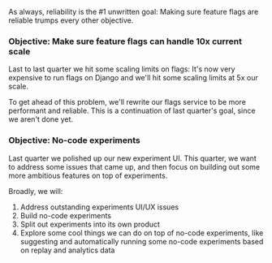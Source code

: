 As always, reliability is the #1 unwritten goal: Making sure feature flags are reliable trumps every other objective.

### Objective: Make sure feature flags can handle 10x current scale

Last to last quarter we hit some scaling limits on flags: It's now very expensive to run flags on Django and we'll hit some scaling limits at 5x our scale.

To get ahead of this problem, we'll rewrite our flags service to be more performant and reliable. This is a continuation of last quarter's goal, since we aren't done yet.

### Objective: No-code experiments 

Last quarter we polished up our new experiment UI. This quarter, we want to address some issues that came up, and then focus on building out some more ambitious features on top of experiments.

Broadly, we will:
1. Address outstanding experiments UI/UX issues
2. Build no-code experiments
3. Split out experiments into its own product
4. Explore some cool things we can do on top of no-code experiments, like suggesting and automatically running some no-code experiments based on replay and analytics data
